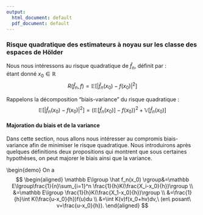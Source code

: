 ```yaml
---
output:
  html_document: default
  pdf_document: default
---
```


### Risque quadratique des estimateurs à noyau sur les classe des espaces de Hölder
   
  Nous nous intéressons au risque quadratique de $\hat{f}_n$, définit par :   
étant donné $x_0 \in \mathbb{R}$ 
$$
R(\hat {f}_n, f) = \mathbb{E}[|\hat {f}_n(x_0) - f(x_0)|^2]
$$

 Rappelons la décomposition "biais-variance" du risque quadratique :
$$
\mathbb{E}[|\hat {f}_n(x_0) - f(x_0)|^2] = (\mathbb{E}[\hat {f}_n(x_0)] - f(x_0))^2 + \mathbb{V}[\hat {f}_n(x_0)]
$$

  
#### Majoration du biais et de la variance

  Dans cette section, nous allons nous intéresser au compromis biais-variance afin de minimiser le risque quadratique.
Nous introduirons après quelques définitions deux propositions qui montrent que sous certaines hypothèses, on peut majorer le biais ainsi que la variance.\newline

\begin{dfn} Pour tout $\beta > 0$ et $L > 0$, on définit la classe de Hölder de régularité $\beta$ et de rayon $L$ par

$$
  \Sigma(\beta,L)={\{f:\mathbb{R} \longrightarrow \mathbb{R}\ \text{t.q.}\ f\ \text{est} \left\lfloor{\beta}\right\rfloor\ \text{fois dérivable et}   \\
  \forall\ (x,y) \in \mathbb{R}_2\ \ \mid f^{\left\lfloor{\beta}\right\rfloor}(y)-f^{\left\lfloor{\beta}\right\rfloor}(x)\mid \leq L{\mid x-y\mid}^{\beta - \left\lfloor{\beta}\right\rfloor}\}}
$$

On notera $\Sigma_d(\beta,L)$ l'intersection de $\Sigma(\beta,L)$ et l'ensemble des densités.

\end{dfn}
\begin{rem} 
- Si $\beta = 1$ on obtient l'ensemble des fonctions L-lipschitziennes.\newline
- Si $\beta > 1$ alors $f'\in \Sigma(\beta-1,L)$.
\end{rem}
\begin{prop} (admise) Soit $\beta > 0$ et $L > 0$, il existe une constante $M(\beta, L)$ telle que

$$
\underset{f \in \Sigma_d(\beta,L)}{sup}{\parallel f \parallel}_{\infty}= \underset{x \in \mathbb{R}}{sup}\ \underset{f \in \Sigma_d(\beta,L)}{sup}f(x) \leq M(\beta,L)
$$
\end{prop}

\begin{dfn} Soit $\ell \in \mathbb{N^*}$. On dit que le noyau $K$ est d'ordre $\ell$ si $u^jK(u)$ est intégrable et 
$\int u^jK(u)du =  0,\   \ j = {1,...,\ell}$

\end{dfn}
\begin{prop}: Si $f \in \Sigma(\beta,L)$ avec $\beta > 0$ et $L > 0$ et si $K$ est un noyau d'ordre $\ell = \left\lfloor{\beta}\right\rfloor$ tel que $\int |{u}^{\beta}|\,.|{K(u)}|~du < \infty$ alors pour tout $x_0 \in \mathbb{R}$, et pour tout $h>0$ le biais peut être borné comme suit:

$$
|\mathbb{E}[\hat{f}_n(x_0)] - f(x_0)|\leqslant \frac{h^{\beta}L}{\ell!}\int|u|^{\beta}|K(u)|du
$$
\end{prop}
  
\begin{demo} On a
$$
\begin{aligned}
\mathbb E\lgroup \hat f_n(x_0) \rgroup&=\mathbb E\lgroup\frac{1}{n}\sum_{i=1}^n \frac{1}{h}K(\frac{X_i-x_0}{h})\rgroup \\
&=\mathbb E\lgroup \frac{1}{h}K(\frac{X_1-x_0}{h})\rgroup \\
&=\frac{1}{h}\int K(\frac{u-x_0}{h})f(u)du  \\
&=\int K(v)f(x_0+hv)dv,\  (en\ posant\ v=\frac{u-x_0}{h}).
\end{aligned}
$$